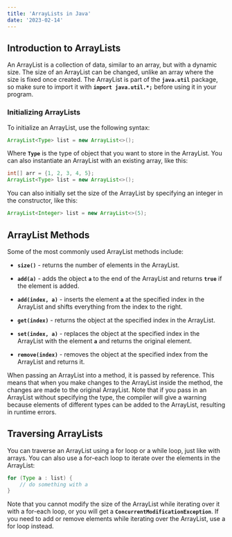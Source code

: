 ```yaml
---
title: 'ArrayLists in Java'
date: '2023-02-14'
---
```


## Introduction to ArrayLists

An ArrayList is a collection of data, similar to an array, but with a dynamic size. The size of an ArrayList can be changed, unlike an array where the size is fixed once created. The ArrayList is part of the **`java.util`** package, so make sure to import it with **`import java.util.*;`** before using it in your program.

### Initializing ArrayLists

To initialize an ArrayList, use the following syntax:

~~~java
ArrayList<Type> list = new ArrayList<>();
~~~

Where **`Type`** is the type of object that you want to store in the ArrayList. You can also instantiate an ArrayList with an existing array, like this:

~~~java
int[] arr = {1, 2, 3, 4, 5};
ArrayList<Type> list = new ArrayList<>();
~~~

You can also initially set the size of the ArrayList by specifying an integer in the constructor, like this:

~~~java
ArrayList<Integer> list = new ArrayList<>(5);
~~~

## ArrayList Methods
Some of the most commonly used ArrayList methods include:

- **`size()`** - returns the number of elements in the ArrayList.

- **`add(a)`** - adds the object **`a`** to the end of the ArrayList and returns **`true`** if the element is added.

- **`add(index, a)`** - inserts the element **`a`** at the specified index in the ArrayList and shifts everything from the index to the right.

- **`get(index)`** - returns the object at the specified index in the ArrayList.

- **`set(index, a)`** - replaces the object at the specified index in the ArrayList with the element **`a`** and returns the original element.

- **`remove(index)`** - removes the object at the specified index from the ArrayList and returns it.

When passing an ArrayList into a method, it is passed by reference. This means that when you make changes to the ArrayList inside the method, the changes are made to the original ArrayList. Note that if you pass in an ArrayList without specifying the type, the compiler will give a warning because elements of different types can be added to the ArrayList, resulting in runtime errors.

## Traversing ArrayLists
You can traverse an ArrayList using a for loop or a while loop, just like with arrays. You can also use a for-each loop to iterate over the elements in the ArrayList:

~~~java
for (Type a : list) {
    // do something with a
}
~~~

Note that you cannot modify the size of the ArrayList while iterating over it with a for-each loop, or you will get a **`ConcurrentModificationException`**. If you need to add or remove elements while iterating over the ArrayList, use a for loop instead.